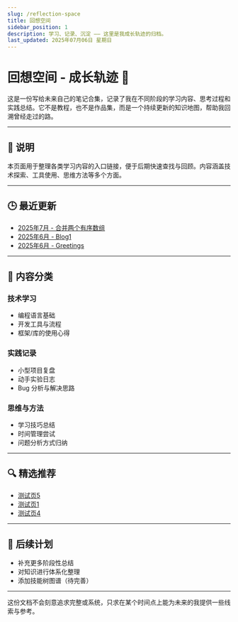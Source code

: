 ```yaml
---
slug: /reflection-space
title: 回想空间
sidebar_position: 1
description: 学习、记录、沉淀 —— 这里是我成长轨迹的归档。
last_updated: 2025年07月06日 星期日
---
```


# 回想空间 - 成长轨迹 🧭

这是一份写给未来自己的笔记合集，记录了我在不同阶段的学习内容、思考过程和实践总结。它不是教程，也不是作品集，而是一个持续更新的知识地图，帮助我回溯曾经走过的路。

---

## 📌 说明

本页面用于整理各类学习内容的入口链接，便于后期快速查找与回顾。内容涵盖技术探索、工具使用、思维方法等多个方面。

---

## 🕒 最近更新

- [2025年7月 - 合并两个有序数组](/blog/LeetCode88)
- [2025年6月 - Blog1](/blog/Blog1)
- [2025年6月 - Greetings](/blog/greetings)

---

## 📁 内容分类

### 技术学习

- 编程语言基础
- 开发工具与流程
- 框架/库的使用心得

### 实践记录

- 小型项目复盘
- 动手实验日志
- Bug 分析与解决思路

### 思维与方法

- 学习技巧总结
- 时间管理尝试
- 问题分析方式归纳

---

## 🔍 精选推荐

- [测试页5](./mydoc/testpage5)
- [测试页1](./mydoc/testpage1)
- [测试页4](./mydoc/testpage4)

---

## 📁 后续计划

- 补充更多阶段性总结
- 对知识进行体系化整理
- 添加技能树图谱（待完善）

---

这份文档不会刻意追求完整或系统，只求在某个时间点上能为未来的我提供一些线索与参考。